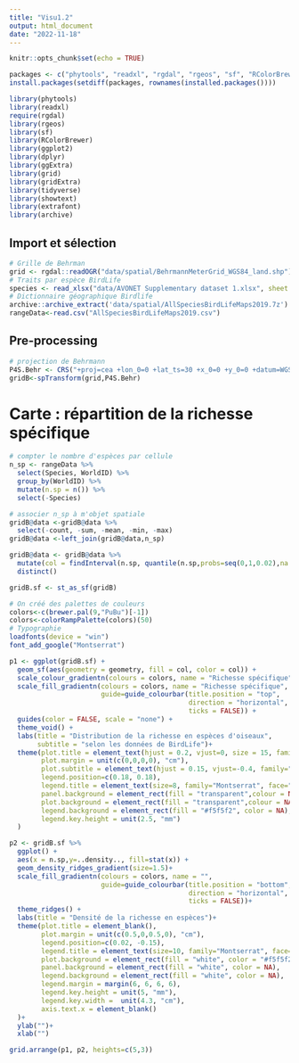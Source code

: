 ```yaml
---
title: "Visu1.2"
output: html_document
date: "2022-11-18"
---
```


```r
knitr::opts_chunk$set(echo = TRUE)
```

```r
packages <- c("phytools", "readxl", "rgdal", "rgeos", "sf", "RColorBrewer", "ggplot2", "gridExtra", "dplyr","ggExtra","grid", "gridExtra", "tidyverse", "extrafont")
install.packages(setdiff(packages, rownames(installed.packages())))

library(phytools)
library(readxl)
require(rgdal)
library(rgeos)
library(sf)
library(RColorBrewer)
library(ggplot2)
library(dplyr)
library(ggExtra)
library(grid)
library(gridExtra)
library(tidyverse)
library(showtext)
library(extrafont)
library(archive)
```

## Import et sélection 

```r
# Grille de Behrman
grid <- rgdal::readOGR("data/spatial/BehrmannMeterGrid_WGS84_land.shp")
# Traits par espèce BirdLife
species <- read_xlsx("data/AVONET Supplementary dataset 1.xlsx", sheet = 2)
# Dictionnaire géographique Birdlife 
archive::archive_extract('data/spatial/AllSpeciesBirdLifeMaps2019.7z')
rangeData<-read.csv("AllSpeciesBirdLifeMaps2019.csv")
```

## Pre-processing

```r
# projection de Behrmann
P4S.Behr <- CRS("+proj=cea +lon_0=0 +lat_ts=30 +x_0=0 +y_0=0 +datum=WGS84 +ellps=WGS84 +units=m +no_defs")
gridB<-spTransform(grid,P4S.Behr)
```

# Carte : répartition de la richesse spécifique

```r
# compter le nombre d'espèces par cellule
n_sp <- rangeData %>% 
  select(Species, WorldID) %>% 
  group_by(WorldID) %>%
  mutate(n.sp = n()) %>% 
  select(-Species) 
```


```r
# associer n_sp à m'objet spatiale
gridB@data <-gridB@data %>% 
  select(-count, -sum, -mean, -min, -max) 
gridB@data <-left_join(gridB@data,n_sp)

gridB@data <- gridB@data %>% 
  mutate(col = findInterval(n.sp, quantile(n.sp,probs=seq(0,1,0.02),na.rm=T), all.inside = TRUE)) %>% 
  distinct()

gridB.sf <- st_as_sf(gridB)
```

```r
# On créé des palettes de couleurs
colors<-c(brewer.pal(9,"PuBu")[-1])
colors<-colorRampPalette(colors)(50)
# Typographie
loadfonts(device = "win")
font_add_google("Montserrat")
```

```r
p1 <- ggplot(gridB.sf) +
  geom_sf(aes(geometry = geometry, fill = col, color = col)) +
  scale_colour_gradientn(colours = colors, name = "Richesse spécifique") +
  scale_fill_gradientn(colours = colors, name = "Richesse spécifique", 
                       guide=guide_colourbar(title.position = "top", 
                                             direction = "horizontal",
                                             ticks = FALSE)) +
  guides(color = FALSE, scale = "none") +
  theme_void() +
  labs(title = "Distribution de la richesse en espèces d'oiseaux", 
       subtitle = "selon les données de BirdLife")+
  theme(plot.title = element_text(hjust = 0.2, vjust=0, size = 15, family="Montserrat", face="bold"),
        plot.margin = unit(c(0,0,0,0), "cm"),
        plot.subtitle = element_text(hjust = 0.15, vjust=-0.4, family="Montserrat"),
        legend.position=c(0.18, 0.18), 
        legend.title = element_text(size=8, family="Montserrat", face="bold", vjust = 0.8),
        panel.background = element_rect(fill = "transparent",colour = NA),
        plot.background = element_rect(fill = "transparent",colour = NA),
        legend.background = element_rect(fill = "#f5f5f2", color = NA), 
        legend.key.height = unit(2.5, "mm")
  )
```
```r
p2 <- gridB.sf %>% 
  ggplot() +
  aes(x = n.sp,y=..density.., fill=stat(x)) +
  geom_density_ridges_gradient(size=1.5)+
  scale_fill_gradientn(colours = colors, name = "",
                       guide=guide_colourbar(title.position = "bottom", 
                                             direction = "horizontal",
                                             ticks = FALSE))+
  theme_ridges() +
  labs(title = "Densité de la richesse en espèces")+
  theme(plot.title = element_blank(),
        plot.margin = unit(c(0.5,0,0.5,0), "cm"),
        legend.position=c(0.02, -0.15),
        legend.title = element_text(size=10, family="Montserrat", face="bold", vjust = 0.8),
        plot.background = element_rect(fill = "white", color = "#f5f5f2"), 
        panel.background = element_rect(fill = "white", color = NA),
        legend.background = element_rect(fill = "white", color = NA), 
        legend.margin = margin(6, 6, 6, 6),
        legend.key.height = unit(5, "mm"), 
        legend.key.width =  unit(4.3, "cm"),
        axis.text.x = element_blank()
  )+
  ylab("")+
  xlab("")
```

```r
grid.arrange(p1, p2, heights=c(5,3))
```

